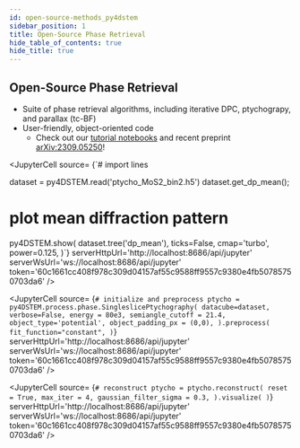 ```yaml
---
id: open-source-methods_py4dstem
sidebar_position: 1
title: Open-Source Phase Retrieval
hide_table_of_contents: true
hide_title: true
---
```





<OutlineImageLight width="240px" height="60px" className="outline-header"/>

## Open-Source Phase Retrieval

<Py4DSTEMImage width="100%" height="100%"/>

- Suite of phase retrieval algorithms, including iterative DPC, ptychograpy, and parallax (tc-BF)
- User-friendly, object-oriented code
  - Check out our [tutorial notebooks](https://github.com/py4dstem/py4DSTEM_tutorials/tree/main/notebooks) and recent preprint [arXiv:2309.05250](https://arxiv.org/abs/2309.05250)!

<Tabs lazy>

  <TabItem value="data" label="Load Dataset">

<JupyterCell
  source= {`# import lines

dataset = py4DSTEM.read('ptycho_MoS2_bin2.h5')
dataset.get_dp_mean();

# plot mean diffraction pattern
py4DSTEM.show(
    dataset.tree('dp_mean'),
    ticks=False,
    cmap='turbo',
    power=0.125,
)`}
  serverHttpUrl='http://localhost:8686/api/jupyter'
  serverWsUrl='ws://localhost:8686/api/jupyter'
  token='60c1661cc408f978c309d04157af55c9588ff9557c9380e4fb50785750703da6'
 />

  </TabItem>

  <TabItem value="preprocess" label="Preprocessing">

<JupyterCell
  source= {`# initialize and preprocess
ptycho = py4DSTEM.process.phase.SingleslicePtychography(
    datacube=dataset,
    verbose=False,
    energy = 80e3,
    semiangle_cutoff = 21.4,
    object_type='potential',
    object_padding_px = (0,0),
).preprocess(
    fit_function="constant",
)`}
  serverHttpUrl='http://localhost:8686/api/jupyter'
  serverWsUrl='ws://localhost:8686/api/jupyter'
  token='60c1661cc408f978c309d04157af55c9588ff9557c9380e4fb50785750703da6'
 />

  </TabItem>

  <TabItem value="ptycho-reconstruct" label="Reconstruction">

<JupyterCell
  source= {`# reconstruct
ptycho = ptycho.reconstruct(
    reset = True,
    max_iter = 4,
    gaussian_filter_sigma = 0.3,
).visualize(
)`}
  serverHttpUrl='http://localhost:8686/api/jupyter'
  serverWsUrl='ws://localhost:8686/api/jupyter'
  token='60c1661cc408f978c309d04157af55c9588ff9557c9380e4fb50785750703da6'
 />

  </TabItem>

</Tabs>

